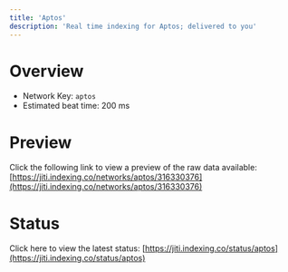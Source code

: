 ```yaml
---
title: 'Aptos'
description: 'Real time indexing for Aptos; delivered to you'
---
```


# Overview
- Network Key: `aptos`
- Estimated beat time: 200 ms

# Preview
Click the following link to view a preview of the raw data available: [https://jiti.indexing.co/networks/aptos/316330376](https://jiti.indexing.co/networks/aptos/316330376)

# Status
Click here to view the latest status: [https://jiti.indexing.co/status/aptos](https://jiti.indexing.co/status/aptos)
